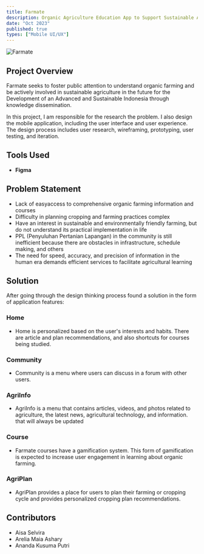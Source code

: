```yaml
---
title: Farmate
description: Organic Agriculture Education App to Support Sustainable Agriculture with Artificial Intelligence
date: "Oct 2023"
published: true
types: ["Mobile UI/UX"]
---
```


![Farmate](/images/farmate.png)

## Project Overview
Farmate seeks to foster public attention to understand organic farming and be actively involved in sustainable agriculture in the future for the Development of an Advanced and Sustainable Indonesia through knowledge dissemination.  

In this project, I am responsible for the research the problem. I also design the mobile application, including the user interface and user experience. The design process includes user research, wireframing, prototyping, user testing, and iteration.

## Tools Used
- **Figma**

## Problem Statement
- Lack of easyaccess to comprehensive organic farming information and 
courses
- Difficulty in planning cropping and farming practices complex
- Have an interest in sustainable and environmentally friendly farming, but do not understand its practical implementation in life
- PPL (Penyuluhan Pertanian Lapangan) in the community is still inefficient because there are obstacles in infrastructure, schedule making, and others
- The need for speed, accuracy, and precision of information in the human era demands efficient services to facilitate agricultural learning

## Solution
After going through the design thinking process found a solution in the form of application features:
### Home
- Home is personalized based on the user's interests and habits. There are article and 
plan recommendations, and also shortcuts for courses being studied. 
### Community
- Community is a menu where users can discuss in a forum with other users. 
### AgriInfo
- AgriInfo is a menu that contains articles, videos, and photos related to agriculture, the 
latest news, agricultural technology, and information. that will always be updated
### Course
- Farmate courses have a gamification system. This form of gamification is expected to 
increase user engagement in learning about organic farming.
### AgriPlan
- AgriPlan provides a place for users to plan their farming or cropping cycle and 
provides personalized cropping plan recommendations.


## Contributors
- Aisa Selvira
- Arelia Maia Ashary
- Ananda Kusuma Putri
